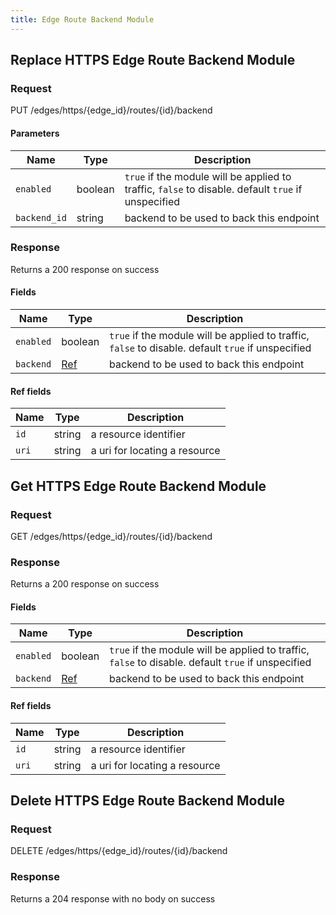 ```yaml
---
title: Edge Route Backend Module
---
```




## Replace HTTPS Edge Route Backend Module

### Request

PUT /edges/https/\{edge_id\}/routes/\{id\}/backend

<EdgeRouteBackendModuleReplaceRequest />

#### Parameters

| Name         | Type    | Description                                                                                        |
| ------------ | ------- | -------------------------------------------------------------------------------------------------- |
| `enabled`    | boolean | `true` if the module will be applied to traffic, `false` to disable. default `true` if unspecified |
| `backend_id` | string  | backend to be used to back this endpoint                                                           |

### Response

Returns a 200 response on success

<EdgeRouteBackendModuleReplaceResponse />

#### Fields

| Name      | Type               | Description                                                                                        |
| --------- | ------------------ | -------------------------------------------------------------------------------------------------- |
| `enabled` | boolean            | `true` if the module will be applied to traffic, `false` to disable. default `true` if unspecified |
| `backend` | [Ref](#ref-fields) | backend to be used to back this endpoint                                                           |

#### Ref fields

| Name  | Type   | Description                   |
| ----- | ------ | ----------------------------- |
| `id`  | string | a resource identifier         |
| `uri` | string | a uri for locating a resource |

## Get HTTPS Edge Route Backend Module

### Request

GET /edges/https/\{edge_id\}/routes/\{id\}/backend

<EdgeRouteBackendModuleGetRequest />

### Response

Returns a 200 response on success

<EdgeRouteBackendModuleGetResponse />

#### Fields

| Name      | Type               | Description                                                                                        |
| --------- | ------------------ | -------------------------------------------------------------------------------------------------- |
| `enabled` | boolean            | `true` if the module will be applied to traffic, `false` to disable. default `true` if unspecified |
| `backend` | [Ref](#ref-fields) | backend to be used to back this endpoint                                                           |

#### Ref fields

| Name  | Type   | Description                   |
| ----- | ------ | ----------------------------- |
| `id`  | string | a resource identifier         |
| `uri` | string | a uri for locating a resource |

## Delete HTTPS Edge Route Backend Module

### Request

DELETE /edges/https/\{edge_id\}/routes/\{id\}/backend

<EdgeRouteBackendModuleDeleteRequest />

### Response

Returns a 204 response with no body on success
